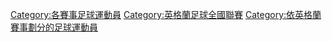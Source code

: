 [[Category:各賽事足球運動員|Category:各賽事足球運動員]]
[[Category:英格蘭足球全國聯賽|Category:英格蘭足球全國聯賽]]
[[Category:依英格蘭賽事劃分的足球運動員‎|Category:依英格蘭賽事劃分的足球運動員‎]]